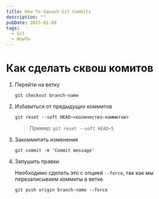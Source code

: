 ```yaml
---
title: How To Squash Git Commits
description: ""
pubDate: 2023-01-09
tags:
  - Git
  - HowTo
---
```


# Как сделать сквош комитов

1. Перейти на ветку

    ```shell
    git checkout branch-name
    ```

1. Избавиться от предыдущих коммитов

    ```shell
    git reset --soft HEAD~<количество-коммитов>
    ```

    > Пример: `git reset --soft HEAD~5`

1. Закоммитить изменения

    ```shell
    git commit -m 'Commit message'
    ```

1. Запушить правки

    Необходимо сделать это с опцией `--force`, так как мы перезаписываем коммиты в ветке.

    ```shell
    git push origin branch-name --force
    ```

